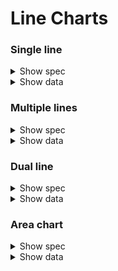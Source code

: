 
<Meta title="Charts/Examples/Line Charts" />

# Line Charts

### Single line

<details>
	<summary class="cursor-pointer">Show spec</summary>
	```javascript
	let spec = $derived({
		x: { insetLeft: 80, insetRight: 20, type: 'utc' },
		marks: [
			Plot.gridX({ interval: '2 years' }),
			Plot.gridY(),
			Plot.axisX({ label: 'Year', interval: '1 year' }),
			Plot.axisY({ label: '', tickFormat: (d) => '£' + format(',.4~s')(d) }),
			Plot.ruleY([0]),
			Plot.line(chartData, {
				x: 'Month',
				y: 'Value',
				tip: {
					format: {
						x: true,
						y: (d) => '£' + format(',.4~s')(d)
					}
				}
			})
		]
	});
	```
</details>

<details class="max-h-[300px] overflow-y-auto">
	<summary class="cursor-pointer">Show data</summary>
	<pre>{JSON.stringify(singleVariableData, null, 2)}</pre>
</details>

<Canvas of={SingleLine.SingleLine} />

### Multiple lines

<details>
	<summary class="cursor-pointer">Show spec</summary>

```javascript
let spec = $derived({
	x: { insetLeft: 80, insetRight: 20, type: 'utc' },
	color: {
		legend: true,
		type: 'ordinal',
		range: [
			currentTheme.color.data.primary,
			currentTheme.color.data.secondary,
			currentTheme.color.data.tertiary
		]
	},
	marks: [
		Plot.gridX({ interval: '2 years' }),
		Plot.gridY(),
		Plot.axisX({ label: 'Year', interval: '1 year' }),
		Plot.axisY({ label: '', tickFormat: (d) => '£' + format(',.4~s')(d) }),
		Plot.line(chartData, {
			x: 'Month',
			y: 'Value',
			z: 'Variable',
			stroke: 'Variable'
		}),

		Plot.ruleX(chartData, Plot.pointerX({ x: 'Month', stroke: currentTheme.color.chart.label })),
		Plot.point(
			chartData,
			Plot.pointer({ x: 'Month', y: 'Value', z: 'Variable', stroke: 'Variable' })
		),
		Plot.tip(
			chartData,
			Plot.pointer({
				x: 'Month',
				y: 'Value',
				z: 'Variable',
				channels: {
					Variable: 'Variable',
					Month: { value: 'Month', label: 'Date' },
					Value: { value: 'Value', label: 'GBP' }
				},
				format: {
					Variable: true,
					Month: true,
					Value: (d) => '£' + format(',.4~s')(d),
					x: false,
					y: false
				}
			})
		),
		// baseline last
		Plot.ruleY([0])
	]
});
```

</details>

<details class="max-h-[300px] overflow-y-auto">
	<summary class="cursor-pointer">Show data</summary>
	<pre>{JSON.stringify(multiVariableData, null, 2)}</pre>
</details>

<Canvas of={MultiLine.MultipleLines} />

### Dual line

<details>
	<summary class="cursor-pointer">Show spec</summary>

```javascript
let spec = $derived({
	x: { insetLeft: 80, insetRight: 20, type: 'utc' },
	color: {
		legend: true,
		type: 'ordinal',
		range: [currentTheme.color.data.primary, currentTheme.color.data.context]
	},
	marks: [
		Plot.gridX({ interval: '2 years' }),
		Plot.gridY(),
		Plot.axisX({ label: 'Year', interval: '1 year' }),
		Plot.axisY({ label: '', tickFormat: (d) => '£' + format(',.4~s')(d) }),
		Plot.line(chartData, {
			x: 'Month',
			y: 'Value',
			z: 'Variable',
			stroke: 'Variable',
			reverse: true, // draw in reverse to get Var A on top
			tip: {
				format: {
					x: true,
					y: (d) => '£' + format(',.4~s')(d)
				}
			}
		}),
		Plot.ruleX([new Date('2016-01-01T00:00:01')]),
		Plot.text([0], {
			x: new Date('2016-01-01T00:00:01'),
			y: d3.max(chartData, (d) => d.Value),
			text: ['2016'],
			dy: 0,
			dx: 13,
			rotate: 90,
			textAnchor: 'start'
		}),
		// baseline last
		Plot.ruleY([0])
	]
});
```

</details>

<details class="max-h-[300px] overflow-y-auto">
	<summary class="cursor-pointer">Show data</summary>
	<pre>{JSON.stringify(dualVariableData, null, 2)}</pre>
</details>

<Canvas of={DualLine.DualLine} />

### Area chart

<details>
	<summary class="cursor-pointer">Show spec</summary>

```javascript
let spec = $derived({
	x: { insetLeft: 80, insetRight: 20, type: 'utc' },
	marks: [
		Plot.gridX({ interval: '2 years' }),
		Plot.gridY(),
		Plot.axisX({ label: 'Year', interval: '1 year' }),
		Plot.axisY({ label: '', tickFormat: (d) => '£' + format(',.4~s')(d) }),
		Plot.areaY(chartData, {
			x: 'Month',
			y: 'Value'
		}),
		Plot.line(chartData, {
			x: 'Month',
			y: 'Value',
			tip: {
				format: {
					x: true,
					y: (d) => '£' + format(',.4~s')(d)
				}
			}
		}),
		// baseline last
		Plot.ruleY([0])
	]
});
```

</details>

<details class="max-h-[300px] overflow-y-auto">
	<summary class="cursor-pointer">Show data</summary>
	<pre>{JSON.stringify(singleVariableData, null, 2)}</pre>
</details>

<Canvas of={Area.AreaChart} />
